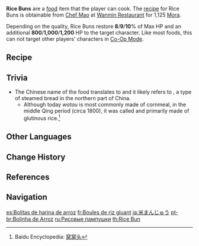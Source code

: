 {{Food Infobox
|id              = 108198
|name            = Rice Buns
|description     = 
|desc_suspicious = Soft and fluffy staple food. The dough has not been proofed properly and the did not swell up evenly during the steaming process. The resultant coarse, hard mouthfeel leaves much to be desired.
|desc_basic      = Soft and fluffy food. The rice and horsetail have been ground into flour and kneaded into dough before being put in a steaming basket. It can be eaten as-is or with vegetable stuffing. Portable and filling, it is a very popular dish in the Liyue region.
|desc_delicious  = Soft and fluffy staple food. The unique sweetness of whole grains passes between your teeth and lips as you chew. The nondescript ingredients have been transformed into something truly heartwarming by your labors. This is the happiness of the common folk and tastes best after some good, honest work.
|type            = Recovery Dishes
|effectType      = Healing
|effect          = Restores (var1)% of Max HP and an additional (var2) HP to the selected character.
|eff_att1        = HP Restore
|eff_att2        = HP Restore Percent
|eff_att3        = HP Restore Fixed
|eff_suspicious1 = 8
|eff_suspicious2 = 800
|eff_basic1      = 9
|eff_basic2      = 1,000
|eff_delicious1  = 10
|eff_delicious2  = 1,200
|quality         = 1
|variant         = 
|region          = Liyue
|recipe          = Sold by [[Chef Mao]]
}}
'''Rice Buns''' are a [[food]] item that the player can cook. The [[recipe]] for Rice Buns is obtainable from [[Chef Mao]] at [[Wanmin Restaurant]] for 1,125 [[Mora]].

Depending on the quality, Rice Buns restore '''8'''/'''9'''/'''10'''% of Max HP and an additional '''800'''/'''1,000'''/'''1,200''' HP to the target character. Like most foods, this can not target other players' characters in [[Co-Op Mode]].

==Recipe==
{{Recipe
|type = Cooking
|Rice = 1
|Horsetail = 1
|sort = Rice;Horsetail
}}

==Trivia==
*The Chinese name of the food translates to {{Lang|Rice Wowo|zh=米窝窝|zh_rm=Mǐwōwō}} and it likely refers to {{Lang|''{{w|wotou}}''|zh=窝头|zh_rm=wōtóu|zh_tl=nest-thing}}, a type of steamed bread in the northern part of China.
**Although today ''wotou'' is most commonly made of cornmeal, in the middle Qing period (circa 1800), it was called {{Lang|''wowo''|zh=窝窝|zh_rm=wōwō}} and primarily made of glutinous rice.<ref>Baidu Encyclopedia: [https://baike.baidu.com/item/%E7%AA%9D%E7%AA%9D%E5%A4%B4 窝窝头]</ref>

==Other Languages==
{{Other Languages
|en      = Rice Buns
|zhs     = 米窝窝
|zhs_rm  = Mǐ Wōwō
|zht     = 米窩窩
|zht_rm  = Mǐ Wōwō
|zh_tl   = Rice Steamed Buns
|ja      = 米まんじゅう
|ja_rm   = Kome Manjuu
|ja_tl   = Rice Manju
|ko      = 쌀 찐빵
|ko_rm   = Ssal Jjinppang
|ko_tl   = Rice Steamed Buns
|es      = Bolitas de harina de arroz
|es_tl   = Small Rice Flour Balls
|fr      = Boules de riz gluant
|fr_tl   = Sticky Rice Balls
|ru      = Рисовые пампушки
|ru_tl   = Rice Crumpets
|ru_note = "Pampushki" is the Ukrainian name for small round crumpets made of yeast dough.
|th      = Rice Bun
|vi      = Bánh Gạo
|vi_tl   = Rice Cake
|de      = Klebreisbällchen
|de_tl   = Glutinous Rice Buns
|id      = Rice Bun
|pt      = Bolinha de Arroz
|pt_tl   = Small Rice Ball
|tr      = Pirinç Topları
|tr_tl   =
|it      = Panini di riso
|it_tl   = Rice Buns
}}

==Change History==
{{Change History|1.6}}

==References==
{{Reflist}}

==Navigation==
{{Food Navbox}}

[[es:Bolitas de harina de arroz]]
[[fr:Boules de riz gluant]]
[[ja:米まんじゅう]]
[[pt-br:Bolinha de Arroz]]
[[ru:Рисовые пампушки]]
[[th:Rice Bun]]